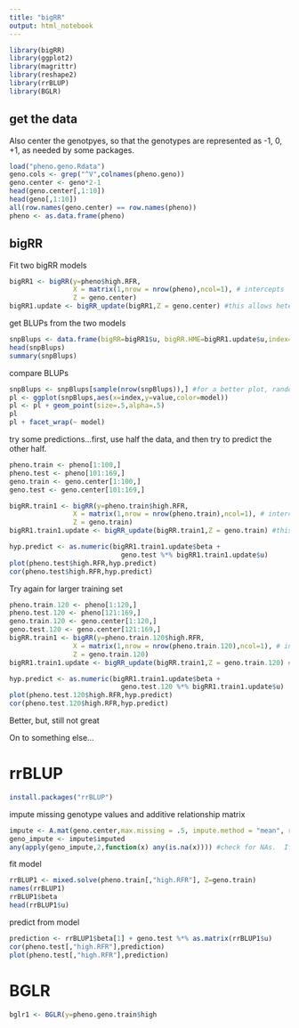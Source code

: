 ```yaml
---
title: "bigRR"
output: html_notebook
---
```


```r
library(bigRR)
library(ggplot2)
library(magrittr)
library(reshape2)
library(rrBLUP)
library(BGLR)
```


## get the data

Also center the genotpyes, so that the genotypes are represented as -1, 0, +1, as needed by some packages.

```r
load("pheno.geno.Rdata")
geno.cols <- grep("^V",colnames(pheno.geno))
geno.center <- geno*2-1
head(geno.center[,1:10])
head(geno[,1:10])
all(row.names(geno.center) == row.names(pheno))
pheno <- as.data.frame(pheno)
```


## bigRR

Fit two bigRR models
```r

bigRR1 <- bigRR(y=pheno$high.RFR,
                X = matrix(1,nrow = nrow(pheno),ncol=1), # intercepts
                Z = geno.center)
bigRR1.update <- bigRR_update(bigRR1,Z = geno.center) #this allows heteroscedatic shrinkage (stronger shrinkage on SNPs than others).
```

get BLUPs from the two models
```r
snpBlups <- data.frame(bigRR=bigRR1$u, bigRR.HME=bigRR1.update$u,index=1:nrow(bigRR1$u)) %>% melt(id.vars="index",variable.name="model")
head(snpBlups)
summary(snpBlups)
```

compare BLUPs
```r
snpBlups <- snpBlups[sample(nrow(snpBlups)),] #for a better plot, randomize the order of the observations
pl <- ggplot(snpBlups,aes(x=index,y=value,color=model))
pl <- pl + geom_point(size=.5,alpha=.5)
pl
pl + facet_wrap(~ model)
```

try some predictions...first, use half the data, and then try to predict the other half.
```r
pheno.train <- pheno[1:100,]
pheno.test <- pheno[101:169,]
geno.train <- geno.center[1:100,]
geno.test <- geno.center[101:169,]

bigRR.train1 <- bigRR(y=pheno.train$high.RFR,
                X = matrix(1,nrow = nrow(pheno.train),ncol=1), # intercepts
                Z = geno.train)
bigRR1.train1.update <- bigRR_update(bigRR.train1,Z = geno.train) #this allows heteroscedatic shrinkage (stronger shrinkage on SNPs than others).
```

```r
hyp.predict <- as.numeric(bigRR1.train1.update$beta + 
                            geno.test %*% bigRR1.train1.update$u)
plot(pheno.test$high.RFR,hyp.predict)
cor(pheno.test$high.RFR,hyp.predict)
```
Try again for larger training set
```r
pheno.train.120 <- pheno[1:120,]
pheno.test.120 <- pheno[121:169,]
geno.train.120 <- geno.center[1:120,]
geno.test.120 <- geno.center[121:169,]
bigRR.train1 <- bigRR(y=pheno.train.120$high.RFR,
                X = matrix(1,nrow = nrow(pheno.train.120),ncol=1), # intercepts
                Z = geno.train.120)
bigRR1.train1.update <- bigRR_update(bigRR.train1,Z = geno.train.120) #this allows heteroscedatic shrinkage (stronger shrinkage on SNPs than others).
```

```r
hyp.predict <- as.numeric(bigRR1.train1.update$beta + 
                            geno.test.120 %*% bigRR1.train1.update$u)
plot(pheno.test.120$high.RFR,hyp.predict)
cor(pheno.test.120$high.RFR,hyp.predict)
```
Better, but, still not great

On to something else...

# rrBLUP

```r
install.packages("rrBLUP")
```

impute missing genotype values and additive relationship matrix
```r
impute <- A.mat(geno.center,max.missing = .5, impute.method = "mean", return.imputed = TRUE,n.core=3)
geno_impute <- impute$imputed
any(apply(geno_impute,2,function(x) any(is.na(x)))) #check for NAs.  If there are any, then would need to remove NA columns
```


fit model
```r
rrBLUP1 <- mixed.solve(pheno.train[,"high.RFR"], Z=geno.train)
names(rrBLUP1)
rrBLUP1$beta
head(rrBLUP1$u)
```

predict from model
```r
prediction <- rrBLUP1$beta[1] + geno.test %*% as.matrix(rrBLUP1$u)
cor(pheno.test[,"high.RFR"],prediction)
plot(pheno.test[,"high.RFR"],prediction)
```

# BGLR

```r
bglr1 <- BGLR(y=pheno.geno.train$high
```

